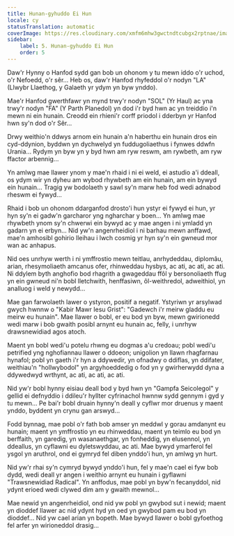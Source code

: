 ```yaml
---
title: Hunan-gyhuddo Ei Hun
locale: cy
statusTranslation: automatic
coverImage: https://res.cloudinary.com/xmfm6mhw3gwctndtcubgx2rptnae/image/upload/v1740468922/small_cover_tratado_de_psicologia_revolucionaria_a4c0dca4e0.webp
sidebar:
    label: 5. Hunan-gyhuddo Ei Hun
    order: 5
---
```

Daw'r Hynny o Hanfod sydd gan bob un ohonom y tu mewn iddo o'r uchod, o'r Nefoedd, o'r sêr... Heb os, daw'r Hanfod rhyfeddol o'r nodyn "LA" (Llwybr Llaethog, y Galaeth yr ydym yn byw ynddo).

Mae'r Hanfod gwerthfawr yn mynd trwy'r nodyn "SOL" (Yr Haul) ac yna trwy'r nodyn "FA" (Y Parth Planedol) yn dod i'r byd hwn ac yn treiddio i'n mewn ni ein hunain. Creodd ein rhieni'r corff priodol i dderbyn yr Hanfod hwn sy'n dod o'r Sêr...

Drwy weithio'n ddwys arnom ein hunain a'n haberthu ein hunain dros ein cyd-ddynion, byddwn yn dychwelyd yn fuddugoliaethus i fynwes ddwfn Urania... Rydym yn byw yn y byd hwn am ryw reswm, am rywbeth, am ryw ffactor arbennig...

Yn amlwg mae llawer ynom y mae'n rhaid i ni ei weld, ei astudio a'i ddeall, os ydym wir yn dyheu am wybod rhywbeth am ein hunain, am ein bywyd ein hunain... Tragig yw bodolaeth y sawl sy'n marw heb fod wedi adnabod rheswm ei fywyd...

Rhaid i bob un ohonom ddarganfod drosto'i hun ystyr ei fywyd ei hun, yr hyn sy'n ei gadw'n garcharor yng ngharchar y boen... Yn amlwg mae rhywbeth ynom sy'n chwerwi ein bywyd ac y mae angen i ni ymladd yn gadarn yn ei erbyn... Nid yw'n angenrheidiol i ni barhau mewn anffawd, mae'n amhosibl gohirio lleihau i lwch cosmig yr hyn sy'n ein gwneud mor wan ac anhapus.

Nid oes unrhyw werth i ni ymffrostio mewn teitlau, anrhydeddau, diplomâu, arian, rhesymoliaeth amcanus ofer, rhinweddau hysbys, ac ati, ac ati, ac ati. Ni ddylem byth anghofio bod rhagrith a gwageddau ffôl y bersonoliaeth ffug yn ein gwneud ni'n bobl lletchwith, henffasiwn, ôl-weithredol, adweithiol, yn analluog i weld y newydd...

Mae gan farwolaeth lawer o ystyron, positif a negatif. Ystyriwn yr arsylwad gwych hwnnw o "Kabir Mawr Iesu Grist": "Gadewch i'r meirw gladdu eu meirw eu hunain". Mae llawer o bobl, er eu bod yn byw, mewn gwirionedd wedi marw i bob gwaith posibl arnynt eu hunain ac, felly, i unrhyw drawsnewidiad agos atoch.

Maent yn bobl wedi'u potelu rhwng eu dogmas a'u credoau; pobl wedi'u petrified yng nghofiannau llawer o ddoeon; unigolion yn llawn rhagfarnau hynafol; pobl yn gaeth i'r hyn a ddywedir, yn ofnadwy o ddiflas, yn ddifater, weithiau'n "hollwybodol" yn argyhoeddedig o fod yn y gwirherwydd dyna a ddywedwyd wrthynt, ac ati, ac ati, ac ati.

Nid yw'r bobl hynny eisiau deall bod y byd hwn yn "Gampfa Seicolegol" y gellid ei defnyddio i ddileu'r hyllter cyfrinachol hwnnw sydd gennym i gyd y tu mewn... Pe bai'r bobl druain hynny'n deall y cyflwr mor druenus y maent ynddo, byddent yn crynu gan arswyd...

Fodd bynnag, mae pobl o'r fath bob amser yn meddwl y gorau amdanynt eu hunain; maent yn ymffrostio yn eu rhinweddau, maent yn teimlo eu bod yn berffaith, yn garedig, yn wasanaethgar, yn fonheddig, yn elusennol, yn ddeallus, yn cyflawni eu dyletswyddau, ac ati. Mae bywyd ymarferol fel ysgol yn aruthrol, ond ei gymryd fel diben ynddo'i hun, yn amlwg yn hurt.

Nid yw'r rhai sy'n cymryd bywyd ynddo'i hun, fel y mae'n cael ei fyw bob dydd, wedi deall yr angen i weithio arnynt eu hunain i gyflawni "Trawsnewidiad Radical". Yn anffodus, mae pobl yn byw'n fecanyddol, nid ydynt erioed wedi clywed dim am y gwaith mewnol...

Mae newid yn angenrheidiol, ond nid yw pobl yn gwybod sut i newid; maent yn dioddef llawer ac nid ydynt hyd yn oed yn gwybod pam eu bod yn dioddef... Nid yw cael arian yn bopeth. Mae bywyd llawer o bobl gyfoethog fel arfer yn wirioneddol drasig...

